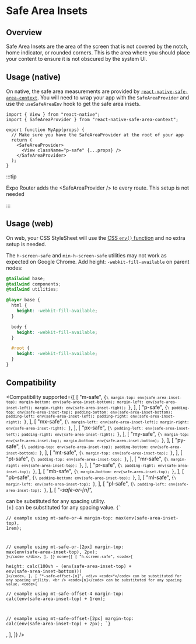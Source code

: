 
# Safe Area Insets

## Overview

Safe Area Insets are the area of the screen that is not covered by the notch, home indicator, or rounded corners. This is the area where you should place your content to ensure it is not obscured by the system UI.

## Usage (native)

On native, the safe area measurements are provided by [`react-native-safe-area-context`](https://github.com/th3rdwave/react-native-safe-area-context). You will need to wrap your app with the `SafeAreaProvider` and use the `useSafeAreaEnv` hook to get the safe area insets.

```tsx
import { View } from "react-native";
import { SafeAreaProvider } from "react-native-safe-area-context";

export function MyApp(props) {
  // Make sure you have the SafeAreaProvider at the root of your app
  return (
    <SafeAreaProvider>
      <View className="p-safe" {...props} />
    </SafeAreaProvider>
  );
}
```

:::tip

Expo Router adds the \<SafeAreaProvider /> to every route. This setup is not needed

:::

## Usage (web)

On web, your CSS StyleSheet will use the [CSS `env()` function](https://developer.mozilla.org/en-US/docs/Web/CSS/env) and no extra setup is needed.

The `h-screen-safe` and `min-h-screen-safe` utilities may not work as expected on Google Chrome. Add height: `-webkit-fill-available` on parent nodes:

```css
@tailwind base;
@tailwind components;
@tailwind utilities;

@layer base {
  html {
    height: -webkit-fill-available;
  }

  body {
    height: -webkit-fill-available;
  }

  #root {
    height: -webkit-fill-available;
  }
}
```

## Compatibility

<Compatibility
  supported={[
    [
      "m-safe",
      <code>{`\
margin-top: env(safe-area-inset-top);
margin-bottom: env(safe-area-inset-bottom);
margin-left: env(safe-area-inset-left);
margin-right: env(safe-area-inset-right);
`}</code>,
    ],
    [
      "p-safe",
      <code>{`\
padding-top: env(safe-area-inset-top);
padding-bottom: env(safe-area-inset-bottom);
padding-left: env(safe-area-inset-left);
padding-right: env(safe-area-inset-right);
`}</code>,
    ],
    [
      "mx-safe",
      <code>{`\
margin-left: env(safe-area-inset-left);
margin-right: env(safe-area-inset-right);
`}</code>,
    ],
    [
      "px-safe",
      <code>{`\
padding-left: env(safe-area-inset-left);
padding-right: env(safe-area-inset-right);
`}</code>,
    ],
    [
      "my-safe",
      <code>{`\
margin-top: env(safe-area-inset-top);
margin-bottom: env(safe-area-inset-bottom);
`}</code>,
    ],
    [
      "py-safe",
      <code>{`\
padding-top: env(safe-area-inset-top);
padding-bottom: env(safe-area-inset-bottom);
`}</code>,
    ],
    [
      "mt-safe",
      <code>{`\
margin-top: env(safe-area-inset-top);
`}</code>,
    ],
    [
      "pt-safe",
      <code>{`\
padding-top: env(safe-area-inset-top);
`}</code>,
    ],
    [
      "mr-safe",
      <code>{`\
margin-right: env(safe-area-inset-top);
`}</code>,
    ],
    [
      "pr-safe",
      <code>{`\
padding-right: env(safe-area-inset-top);
`}</code>,
    ],
    [
      "mb-safe",
      <code>{`\
margin-bottom: env(safe-area-inset-top);
`}</code>,
    ],
    [
      "pb-safe",
      <code>{`\
padding-bottom: env(safe-area-inset-top);
`}</code>,
    ],
    [
      "ml-safe",
      <code>{`\
margin-left: env(safe-area-inset-top);
`}</code>,
    ],
    [
      "pl-safe",
      <code>{`\
padding-left: env(safe-area-inset-top);
`}</code>,
    ],
    [
      "*-safe-or-[n]",
      <div>
        <code>*</code> can be substituted for any spacing utility.
        <br />
        <code>[n]</code> can be substituted for any spacing value.
        <code>{`\
// example using mt-safe-or-4
margin-top: max(env(safe-area-inset-top), 1rem);

// example using mt-safe-or-[2px]
margin-top: max(env(safe-area-inset-top), 2px);
`}</code>
      </div>,
    ],
  ]}
  none={[
    [
      "h-screen-safe",
      <code>{`\
height: calc(100vh - (env(safe-area-inset-top) + env(safe-area-inset-bottom)))
`}</code>,
    ],
    [
      "*-safe-offset-[n]",
      <div>
        <code>*</code> can be substituted for any spacing utility.
        <br />
        <code>[n]</code> can be substituted for any spacing value.
        <code>{`\
// example using mt-safe-offset-4
margin-top: calc(env(safe-area-inset-top) + 1rem);

// example using mt-safe-offset-[2px]
margin-top: calc(env(safe-area-inset-top) + 2px);
`}</code>
      </div>,
    ],
  ]}
/>
